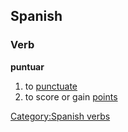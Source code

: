 == Spanish == 
=== Verb === 
'''puntuar'''
# to [[punctuate]]
# to score or gain [[points]]

{{template:Es:-ar(puntuar)|puntu|puntú}}
[[Category:Spanish verbs]]